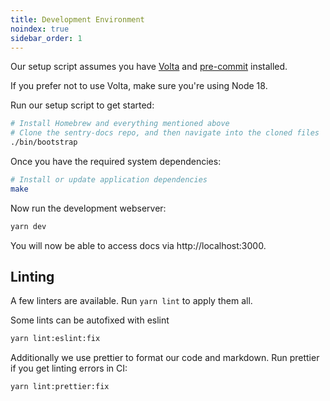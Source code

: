 ```yaml
---
title: Development Environment
noindex: true
sidebar_order: 1
---
```


Our setup script assumes you have [Volta][volta] and [pre-commit][pre-commit] installed.

If you prefer not to use Volta, make sure you're using Node 18.

Run our setup script to get started:

```bash
# Install Homebrew and everything mentioned above
# Clone the sentry-docs repo, and then navigate into the cloned files
./bin/bootstrap
```

Once you have the required system dependencies:

```bash
# Install or update application dependencies
make
```

Now run the development webserver:

```bash
yarn dev
```

You will now be able to access docs via http://localhost:3000.

[gatsby]: https://gatsbyjs.org
[volta]: https://volta.sh/
[pre-commit]: https://pre-commit.com/

## Linting

A few linters are available. Run `yarn lint` to apply them all.

Some lints can be autofixed with eslint

```bash
yarn lint:eslint:fix
```

Additionally we use prettier to format our code and markdown. Run prettier if you get linting errors in CI:

```bash
yarn lint:prettier:fix
```
